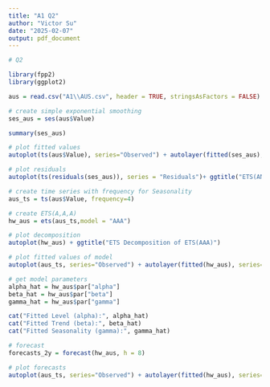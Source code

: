 ```yaml
---
title: "A1 Q2"
author: "Victor Su"
date: "2025-02-07"
output: pdf_document
---
```

```r
# Q2

library(fpp2)
library(ggplot2)

aus = read.csv("A1\\AUS.csv", header = TRUE, stringsAsFactors = FALSE)

# create simple exponential smoothing
ses_aus = ses(aus$Value)

summary(ses_aus)

# plot fitted values
autoplot(ts(aus$Value), series="Observed") + autolayer(fitted(ses_aus), series="ETS(ANN) Fitted")  + ggtitle("ETS(ANN) Model")

# plot residuals
autoplot(ts(residuals(ses_aus)), series = "Residuals")+ ggtitle("ETS(ANN) Model Residuals")

# create time series with frequency for Seasonality
aus_ts = ts(aus$Value, frequency=4)

# create ETS(A,A,A)
hw_aus = ets(aus_ts,model = "AAA")

# plot decomposition
autoplot(hw_aus) + ggtitle("ETS Decomposition of ETS(AAA)")

# plot fitted values of model
autoplot(aus_ts, series="Observed") + autolayer(fitted(hw_aus), series="Fitted")+ ggtitle("ETS(AAA) Model")

# get model parameters
alpha_hat = hw_aus$par["alpha"]
beta_hat = hw_aus$par["beta"]
gamma_hat = hw_aus$par["gamma"]

cat("Fitted Level (alpha):", alpha_hat)
cat("Fitted Trend (beta):", beta_hat)
cat("Fitted Seasonality (gamma):", gamma_hat)

# forecast 
forecasts_2y = forecast(hw_aus, h = 8)

# plot forecasts
autoplot(aus_ts, series="Observed") + autolayer(fitted(hw_aus), series="Fitted")+ autolayer(forecasts_2y) + ggtitle("ETS(AAA) Model")
```

